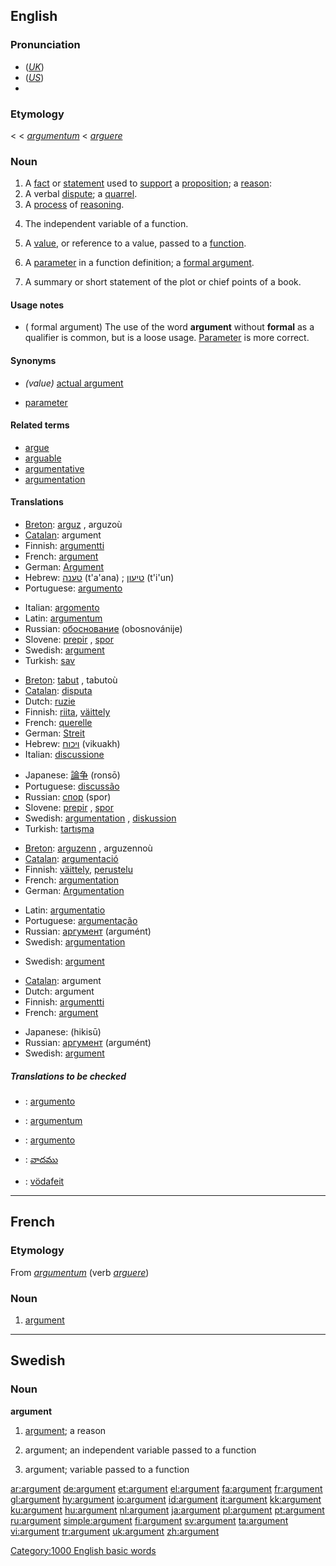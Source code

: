 {{wikipediadab}}
==English==

===Pronunciation===
*(''[[Received Pronunciation|UK]]'') {{IPA|/ˈɑːgjumənt/}}
*(''[[General American|US]]'') {{IPA|/ˈɑɹgjumənt/}}
*{{audio|en-us-argument.ogg|Audio (US)}}

{{WikiSaurus-link|argument}}

===Etymology===
{{ME.}} < {{AF.}} < {{L.}} ''[[argumentum]]'' < ''[[arguere]]''

===Noun===
{{en-noun}}

# A [[fact]] or [[statement]] used to [[support]] a [[proposition]]; a [[reason]]:
# A verbal [[dispute]]; a [[quarrel]].
# A [[process]] of [[reasoning]].
# {{math}} The independent variable of a function.
# {{complang}} A [[value]], or reference to a value, passed to a [[function]].  <!-- call by value v.s. call by reference -->
# {{complang}} A [[parameter]] in a function definition; a [[formal argument]].
# A summary or short statement of the plot or chief points of  a book.

====Usage notes====
*({{complang}} formal argument) The use of the word '''argument''' without '''formal''' as a qualifier is common, but is a loose usage. [[parameter|Parameter]] is more correct.

====Synonyms====
*{{complang}} ''(value)'' [[actual argument]]
*{{complang}} [[parameter]]

====Related terms====
*[[argue]]
*[[arguable]]
*[[argumentative]]
*[[argumentation]]

====Translations====
{{trans-top|A fact or statement used to support a proposition; a reason}}
*[[Breton]]: [[arguz]] {{m}}, arguzoù {{p}}
*[[Catalan]]: argument {{m}}
*Finnish: [[argumentti]]
*French: [[#French|argument]] {{m}}
*German: [[Argument]] {{n}}
*Hebrew: [[טענה]] (t'a'ana) {{f}}; [[טיעון]] (t'i'un) {{m}}
*Portuguese: [[argumento]] {{m}}
{{trans-mid}}
*Italian: [[argomento]] {{m}}
*Latin: [[argumentum]] {{n}}
*Russian: [[обоснование]] (obosnovánije) {{n}}
*Slovene: [[prepir]] {{m}}, [[spor]] {{m}}
*Swedish: [[#Swedish|argument]] {{n}}
*Turkish: [[sav]]
{{trans-bottom}}

{{trans-top|A verbal dispute; a quarrel}}
*[[Breton]]: [[tabut]] {{m}}, tabutoù {{p}}
*[[Catalan]]: [[disputa]] {{f}}
*Dutch: [[ruzie]] {{f}}
*Finnish: [[riita]], [[väittely]]
*French: [[querelle]] {{f}}
*German: [[Streit]] {{m}}
*Hebrew: [[ויכוח]] (vikuakh) {{m}}
*Italian: [[discussione]] {{f}}
{{trans-mid}}
*Japanese: [[論争]] (ronsō)
*Portuguese: [[discussão]] {{f}}
*Russian: [[спор]] (spor) {{m}}
*Slovene: [[prepir]] {{m}}, [[spor]] {{m}}
*Swedish: [[argumentation]] {{c}}, [[diskussion]] {{c}}
*Turkish: [[tartışma]]
{{trans-bottom}}

{{trans-top|A process of reasoning}}
*[[Breton]]: [[arguzenn]] {{f}}, arguzennoù {{p}}
*[[Catalan]]: [[argumentació]] {{f}}
*Finnish: [[väittely]], [[perustelu]]
*French: [[argumentation]] {{f}}
*German: [[Argumentation]] {{f}}
{{trans-mid}}
*Latin: [[argumentatio]] {{f}}
*Portuguese: [[argumentação]] {{f}}
*Russian: [[аргумент]] (argumént) {{m}}
*Swedish: [[argumentation]] {{c}}
{{trans-bottom}}

{{trans-top|An independent variable}}
{{trans-mid}}
*Swedish: [[#Swedish|argument]] {{n}}
{{trans-bottom}}

{{trans-top|A variable that is being passed to a function}}
*[[Catalan]]: argument {{m}}
*Dutch: argument {{n}}
*Finnish: [[argumentti]]
*French: [[#French|argument]] {{m}}
{{trans-mid}}
*Japanese: {{JAchar|[[引数]]}} (hikisū)
*Russian: [[аргумент]] (argumént) {{m}}
*Swedish: [[#Swedish|argument]] {{n}}
{{trans-bottom}}

=====Translations to be checked=====
{{checktrans}}
{{top}}
*{{ttbc|Interlingua}}: [[argumento]]
*{{ttbc|Latin}}: [[argumentum]] {{n}}
{{mid}}
*{{ttbc|Spanish}}: [[argumento]] {{m}}
*{{ttbc|Telugu}}: [[వాదము]]
*{{ttbc|Volapük}}: [[vödafeit]]
{{bottom}}

[[Category:1000 English basic words]]

----

==French==

===Etymology===
From {{L.}} ''[[argumentum]]'' (verb ''[[arguere]]'')

===Noun===
{{fr-noun|m}}

# [[#Noun|argument]]

----

==Swedish==

===Noun===
{{sv-noun-n-zero}}
'''argument'''

# [[#English|argument]]; a reason
# {{sv-mathematics}} argument; an independent variable passed to a function
# {{sv-complang}} argument; variable passed to a function

[[ar:argument]]
[[de:argument]]
[[et:argument]]
[[el:argument]]
[[fa:argument]]
[[fr:argument]]
[[gl:argument]]
[[hy:argument]]
[[io:argument]]
[[id:argument]]
[[it:argument]]
[[kk:argument]]
[[ku:argument]]
[[hu:argument]]
[[nl:argument]]
[[ja:argument]]
[[pl:argument]]
[[pt:argument]]
[[ru:argument]]
[[simple:argument]]
[[fi:argument]]
[[sv:argument]]
[[ta:argument]]
[[vi:argument]]
[[tr:argument]]
[[uk:argument]]
[[zh:argument]]